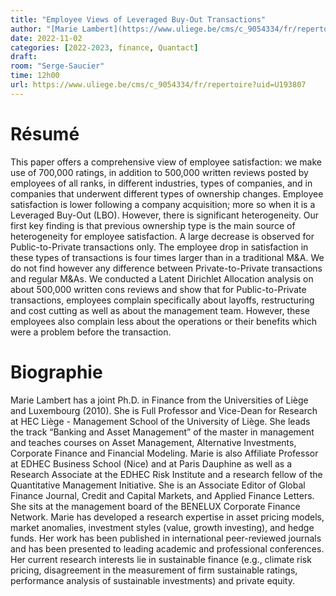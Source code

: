 ```yaml
---
title: "Employee Views of Leveraged Buy-Out Transactions"
author: "[Marie Lambert](https://www.uliege.be/cms/c_9054334/fr/repertoire?uid=U193807)"
date: 2022-11-02
categories: [2022-2023, finance, Quantact]
draft: 
room: "Serge-Saucier"
time: 12h00
url: https://www.uliege.be/cms/c_9054334/fr/repertoire?uid=U193807
---
```


# Résumé

This paper offers a comprehensive view of employee satisfaction: we make use of 700,000 ratings, in addition to 500,000 written reviews posted by employees of all ranks, in different industries, types of companies, and in companies that underwent different types of ownership changes. Employee satisfaction is lower following a company acquisition; more so when it is a Leveraged Buy-Out (LBO). However, there is significant heterogeneity. Our first key finding is that previous ownership type is the main source of heterogeneity for employee satisfaction. A large decrease is observed for Public-to-Private transactions only. The employee drop in satisfaction in these types of transactions is four times larger than in a traditional M&amp;A. We do not find however any difference between Private-to-Private transactions and regular M&amp;As. We conducted a Latent Dirichlet Allocation analysis on about 500,000 written cons reviews and show that for Public-to-Private transactions, employees complain specifically about layoffs, restructuring and cost cutting as well as about the management team. However, these employees also complain less about the operations or their benefits which were a problem before the transaction.

# Biographie

Marie Lambert has a joint Ph.D. in Finance from the Universities of Liège and Luxembourg (2010). She is Full Professor and Vice-Dean for Research at HEC Liège - Management School of the University of Liège. She leads the track “Banking and Asset Management” of the master in management and teaches courses on Asset Management, Alternative Investments, Corporate Finance and Financial Modeling. Marie is also Affiliate Professor at EDHEC Business School (Nice) and at Paris Dauphine as well as a Research Associate at the EDHEC Risk Institute and a research fellow of the Quantitative Management Initiative. She is an Associate Editor of Global Finance Journal, Credit and Capital Markets, and Applied Finance Letters. She sits at the management board of the BENELUX Corporate Finance Network. Marie has developed a research expertise in asset pricing models, market anomalies, investment styles (value, growth investing), and hedge funds. Her work has been published in international peer-reviewed journals and has been presented to leading academic and professional conferences. Her current research interests lie in sustainable finance (e.g., climate risk pricing, disagreement in the measurement of firm sustainable ratings, performance analysis of sustainable investments) and private equity.
